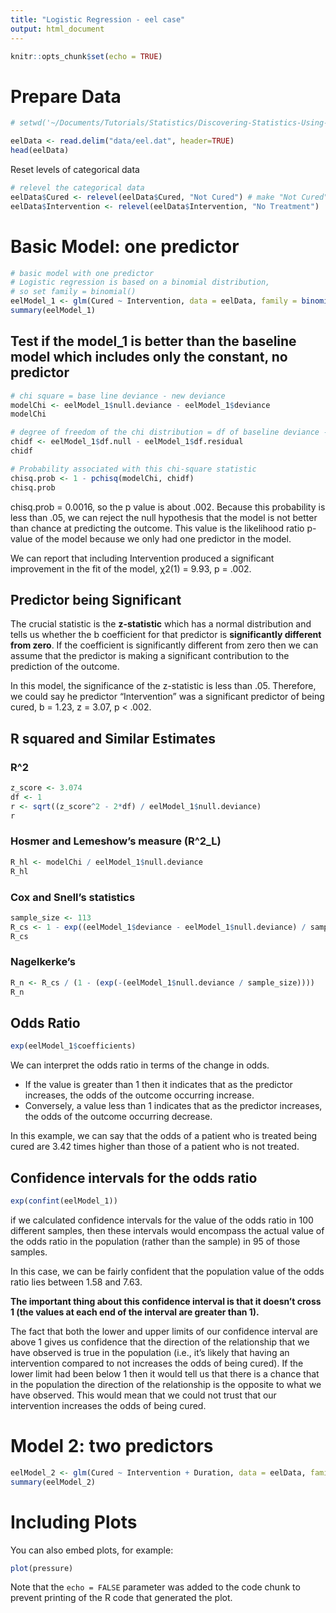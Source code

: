 ```yaml
---
title: "Logistic Regression - eel case"
output: html_document
---
```


```r
knitr::opts_chunk$set(echo = TRUE)
```

# Prepare Data

```r
# setwd('~/Documents/Tutorials/Statistics/Discovering-Statistics-Using-R/ch8')

eelData <- read.delim("data/eel.dat", header=TRUE)
head(eelData)
```

Reset levels of categorical data

```r
# relevel the categorical data
eelData$Cured <- relevel(eelData$Cured, "Not Cured") # make "Not Cured" the baseline reperesented by 0
eelData$Intervention <- relevel(eelData$Intervention, "No Treatment")
```

# Basic Model: one predictor

```r
# basic model with one predictor
# Logistic regression is based on a binomial distribution,
# so set family = binomial()
eelModel_1 <- glm(Cured ~ Intervention, data = eelData, family = binomial())
summary(eelModel_1)
```


## Test if the model_1 is better than the baseline model which includes only the constant, no predictor

```r
# chi square = base line deviance - new deviance
modelChi <- eelModel_1$null.deviance - eelModel_1$deviance
modelChi

# degree of freedom of the chi distribution = df of baseline deviance - df of new deviance
chidf <- eelModel_1$df.null - eelModel_1$df.residual
chidf

# Probability associated with this chi-square statistic
chisq.prob <- 1 - pchisq(modelChi, chidf)
chisq.prob

```

chisq.prob = 0.0016, so the p value is about .002. Because this probability is less than .05, we can reject the null hypothesis that the model is not better than chance at predicting the outcome. This value is the likelihood ratio p-value of the model because we only had one predictor in the model. 

We can report that including Intervention produced a significant improvement in the fit of the model, χ2(1) = 9.93, p = .002.

## Predictor being Significant

The crucial statistic is the **z-statistic** which has a normal distribution and tells us whether the b coefficient for that predictor is **significantly different from zero**. If the coefficient is significantly different from zero then we can assume that the predictor is making a significant contribution to the prediction of the outcome.

In this model, the significance of the z-statistic is less than .05. Therefore, we could say he predictor "Intervention" was a significant predictor of being cured, b = 1.23, z = 3.07, p < .002.

## R squared and Similar Estimates

### R^2

```r
z_score <- 3.074
df <- 1
r <- sqrt((z_score^2 - 2*df) / eelModel_1$null.deviance)
r
```

### Hosmer and Lemeshow's measure (R^2_L)

```r
R_hl <- modelChi / eelModel_1$null.deviance
R_hl
```

### Cox and Snell's statistics
```r
sample_size <- 113
R_cs <- 1 - exp((eelModel_1$deviance - eelModel_1$null.deviance) / sample_size)
R_cs
```

### Nagelkerke's
```r
R_n <- R_cs / (1 - (exp(-(eelModel_1$null.deviance / sample_size))))
R_n
```

## Odds Ratio

```r
exp(eelModel_1$coefficients)
```
We can interpret the odds ratio in terms of the change in odds. 

- If the value is greater than 1 then it indicates that as the predictor increases, the odds of the outcome occurring increase. 
- Conversely, a value less than 1 indicates that as the predictor increases, the odds of the outcome occurring decrease. 

In this example, we can say that the odds of a patient who is treated being cured are 3.42 times higher than those of a patient
who is not treated.

## Confidence intervals for the odds ratio

```r
exp(confint(eelModel_1))
```

if we calculated confidence intervals for the value of the odds ratio in 100 different samples, then these intervals would encompass the actual value of the odds ratio in the population (rather than the sample) in 95 of those samples.

In this case, we can be fairly confident that the population value of the odds ratio lies between
1.58 and 7.63.

**The important thing about this confidence interval is that it doesn’t cross 1 (the values at each end of the interval are greater than 1).**

The fact that both the lower and upper limits of our confidence interval are above 1 gives us confidence that the direction of the relationship that we have observed is true in the population (i.e., it’s likely that having an intervention compared to not increases the odds of being cured). If the lower limit had been below 1 then it would tell us that there is a chance that in the population the direction of the relationship is the opposite to what we have observed. This would mean that we could not trust that our intervention increases the odds of being cured.



# Model 2: two predictors

```r
eelModel_2 <- glm(Cured ~ Intervention + Duration, data = eelData, family = binomial())
summary(eelModel_2)
```






# Including Plots

You can also embed plots, for example:

```r
plot(pressure)
```

Note that the `echo = FALSE` parameter was added to the code chunk to prevent printing of the R code that generated the plot.
